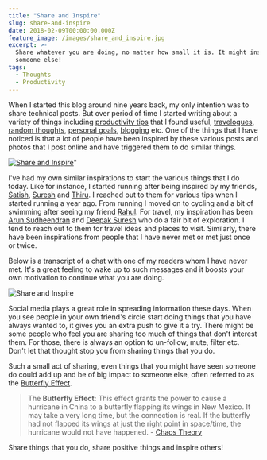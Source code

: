 ```yaml
---
title: "Share and Inspire"
slug: share-and-inspire
date: 2018-02-09T00:00:00.000Z
feature_image: /images/share_and_inspire.jpg
excerpt: >-
  Share whatever you are doing, no matter how small it is. It might inspire
  someone else!
tags:
  - Thoughts
  - Productivity
---
```

When I started this blog around nine years back, my only intention was to share technical posts. But over period of time I started writing about a variety of things including [productivity tips](/blog/tag/productivity/) that I found useful, [travelogues](/blog/tag/travelogue/), [random thoughts](/blog/tag/thoughts/), [personal goals](/blog/2017-recap/), [blogging](/blog/tag/blogging/) etc. One of the things that I have noticed is that a lot of people have been inspired by these various posts and photos that I post online and have triggered them to do similar things.

[![Share and Inspire](/images/share_and_inspire.jpg)](https://www.saylor.org/2015/04/blog-saylor-student-stories/)"

I've had my own similar inspirations to start the various things that I do today. Like for instance, I started running after being inspired by my friends, [Satish](https://twitter.com/SatyKrish), [Suresh](https://www.facebook.com/jeyakums) and [Thiru](https://www.facebook.com/thirusv). I reached out to them for various tips when I started running a year ago. From running I moved on to cycling and a bit of swimming after seeing my friend [Rahul](https://www.facebook.com/rahul.revikumar477977). For travel, my inspiration has been [Arun Sudheendran](https://www.facebook.com/arun.sudheendran.1) and [Deepak Suresh](https://www.facebook.com/deepak.suresh) who do a fair bit of exploration. I tend to reach out to them for travel ideas and places to visit. Similarly, there have been inspirations from people that I have never met or met just once or twice.

Below is a transcript of a chat with one of my readers whom I have never met. It's a great feeling to wake up to such messages and it boosts your own motivation to continue what you are doing.

![Share and Inspire](/images/share_and_inspire_chat.png)

Social media plays a great role in spreading information these days. When you see people in your own friend's circle start doing things that you have always wanted to, it gives you an extra push to give it a try. There might be some people who feel you are sharing too much of things that don't interest them. For those, there is always an option to un-follow, mute, filter etc. Don't let that thought stop you from sharing things that you do.

Such a small act of sharing, even things that you might have seen someone do could add up and be of big impact to someone else, often referred to as the [Butterfly Effect](https://www.hanselman.com/blog/TheButterflyEffectOfTechnologyCommunity.aspx).

> The **Butterfly Effect**: This effect grants the power to cause a hurricane in China to a butterfly flapping its wings in New Mexico. It may take a very long time, but the connection is real. If the butterfly had not flapped its wings at just the right point in space/time, the hurricane would not have happened. - [Chaos Theory](http://fractalfoundation.org/resources/what-is-chaos-theory/)

Share things that you do, share positive things and inspire others!
